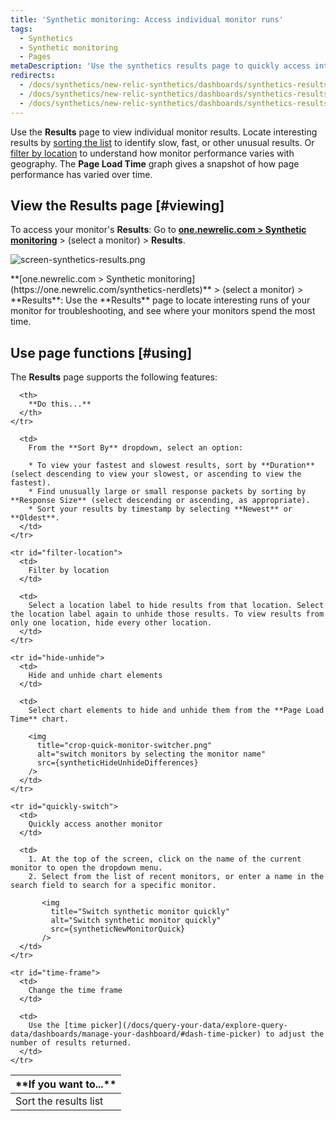```yaml
---
title: 'Synthetic monitoring: Access individual monitor runs'
tags:
  - Synthetics
  - Synthetic monitoring
  - Pages
metaDescription: 'Use the synthetics results page to quickly access interesting monitor results, and to sort your results by location and performance.'
redirects:
  - /docs/synthetics/new-relic-synthetics/dashboards/synthetics-results-dashboard
  - /docs/synthetics/new-relic-synthetics/dashboards/synthetics-results-dashboard-access-individual-monitor-runs
  - /docs/synthetics/new-relic-synthetics/dashboards/synthetics-results-access-individual-monitor-runs
---
```





Use the **Results** page to view individual monitor results. Locate interesting results by [sorting the list](#sort-list) to identify slow, fast, or other unusual results. Or [filter by location](#filter-location) to understand how monitor performance varies with geography. The **Page Load Time** graph gives a snapshot of how page performance has varied over time.

## View the Results page [#viewing]

To access your monitor's **Results**: Go to **[one.newrelic.com > Synthetic monitoring](https://one.newrelic.com/synthetics-nerdlets)** > (select a monitor) > **Results**.

<img
  title="screen-synthetics-results.png"
  alt="screen-synthetics-results.png"
  src={syntheticResultsPage}
/>

<figcaption>
  **[one.newrelic.com > Synthetic monitoring](https://one.newrelic.com/synthetics-nerdlets)** > (select a monitor) > **Results**: Use the **Results** page to locate interesting runs of your monitor for troubleshooting, and see where your monitors spend the most time.
</figcaption>

## Use page functions [#using]

The **Results** page supports the following features:

<table>
  <thead>
    <tr>
      <th width={200}>
        **If you want to...**
      </th>

      <th>
        **Do this...**
      </th>
    </tr>
  </thead>

  <tbody>
    <tr id="sort-list">
      <td>
        Sort the results list
      </td>

      <td>
        From the **Sort By** dropdown, select an option:

        * To view your fastest and slowest results, sort by **Duration** (select descending to view your slowest, or ascending to view the fastest).
        * Find unusually large or small response packets by sorting by **Response Size** (select descending or ascending, as appropriate).
        * Sort your results by timestamp by selecting **Newest** or **Oldest**.
      </td>
    </tr>

    <tr id="filter-location">
      <td>
        Filter by location
      </td>

      <td>
        Select a location label to hide results from that location. Select the location label again to unhide those results. To view results from only one location, hide every other location.
      </td>
    </tr>

    <tr id="hide-unhide">
      <td>
        Hide and unhide chart elements
      </td>

      <td>
        Select chart elements to hide and unhide them from the **Page Load Time** chart.

        <img
          title="crop-quick-monitor-switcher.png"
          alt="switch monitors by selecting the monitor name"
          src={syntheticHideUnhideDifferences}
        />
      </td>
    </tr>

    <tr id="quickly-switch">
      <td>
        Quickly access another monitor
      </td>

      <td>
        1. At the top of the screen, click on the name of the current monitor to open the dropdown menu.
        2. Select from the list of recent monitors, or enter a name in the search field to search for a specific monitor.

           <img
             title="Switch synthetic monitor quickly"
             alt="Switch synthetic monitor quickly"
             src={syntheticNewMonitorQuick}
           />
      </td>
    </tr>

    <tr id="time-frame">
      <td>
        Change the time frame
      </td>

      <td>
        Use the [time picker](/docs/query-your-data/explore-query-data/dashboards/manage-your-dashboard/#dash-time-picker) to adjust the number of results returned.
      </td>
    </tr>
  </tbody>
</table>
